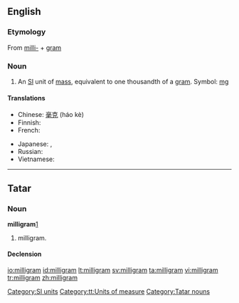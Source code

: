 ==English==
{{wikipedia}}
===Etymology===
From [[milli-]] + [[gram]]

===Noun===
{{en-noun}}

# An [[SI]] unit of [[mass]], equivalent to one thousandth of a [[gram]]. Symbol: [[mg]]

====Translations====
{{trans-top|milligram}}
* Chinese: [[毫克]] (háo kè)
* Finnish: {{t+|fi|milligramma}}
* French: {{t+|fr|milligramme|m}}
{{trans-mid}}
* Japanese: {{t-|ja|マイクログラム|tr=maikuro guramu|sc=Jpan}}, {{t+|ja|mg}}
* Russian: {{t-|ru|миллиграмм|m|tr=milligrámm|sc=Cyrl}}
* Vietnamese: {{t+|vi|miligam|xs=Vietnamese}}
{{trans-bottom}}

[[Category:SI units]]

----

==Tatar==

===Noun===
'''milligram'''[http://search.rferl.org/1254_searchobject.asp?searchIndex=azatliq&searchtext=milligram]
#milligram.


====Declension====
{{tt-latin-noun|nıñ|ga|nı|da|nan}}


[[Category:tt:Units of measure]]
[[Category:Tatar nouns]]

[[io:milligram]]
[[id:milligram]]
[[lt:milligram]]
[[sv:milligram]]
[[ta:milligram]]
[[vi:milligram]]
[[tr:milligram]]
[[zh:milligram]]